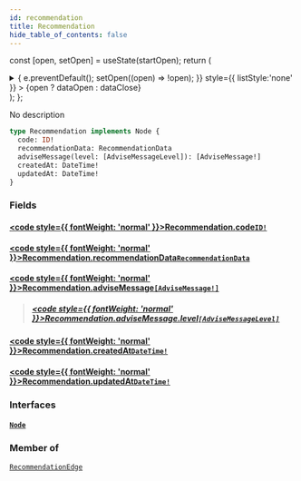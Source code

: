 ```yaml
---
id: recommendation
title: Recommendation
hide_table_of_contents: false
---
```






const [open, setOpen] = useState(startOpen);
return (
<details {...(open ? { open: true } : {})} className="details" style={{ border:'none', boxShadow:'none', background:'var(--ifm-background-color)' }}>
<summary
onClick={(e) => {
e.preventDefault();
setOpen((open) => !open);
}}
style={{ listStyle:'none' }} >
{open ? dataOpen : dataClose}
</summary>
{open && children}
</details>
);
};

No description

```graphql
type Recommendation implements Node {
  code: ID!
  recommendationData: RecommendationData
  adviseMessage(level: [AdviseMessageLevel]): [AdviseMessage!]
  createdAt: DateTime!
  updatedAt: DateTime!
}
```

### Fields

#### [<code style={{ fontWeight: 'normal' }}>Recommendation.<b>code</b></code>](#)<Bullet />[`ID!`](/api/scalars/id) <Badge class="badge badge--secondary" text="non-null"/> <Badge class="badge badge--secondary" text="scalar"/>

>

#### [<code style={{ fontWeight: 'normal' }}>Recommendation.<b>recommendationData</b></code>](#)<Bullet />[`RecommendationData`](/api/objects/recommendation-data) <Badge class="badge badge--secondary" text="object"/>

>

#### [<code style={{ fontWeight: 'normal' }}>Recommendation.<b>adviseMessage</b></code>](#)<Bullet />[`[AdviseMessage!]`](/api/objects/advise-message) <Badge class="badge badge--secondary" text="list"/> <Badge class="badge badge--secondary" text="object"/>

> ##### [<code style={{ fontWeight: 'normal' }}>Recommendation.adviseMessage.<b>level</b></code>](#)<Bullet />[`[AdviseMessageLevel]`](/api/enums/advise-message-level) <Badge class="badge badge--secondary" text="list"/> <Badge class="badge badge--secondary" text="enum"/>

#### [<code style={{ fontWeight: 'normal' }}>Recommendation.<b>createdAt</b></code>](#)<Bullet />[`DateTime!`](/api/scalars/date-time) <Badge class="badge badge--secondary" text="non-null"/> <Badge class="badge badge--secondary" text="scalar"/>

>

#### [<code style={{ fontWeight: 'normal' }}>Recommendation.<b>updatedAt</b></code>](#)<Bullet />[`DateTime!`](/api/scalars/date-time) <Badge class="badge badge--secondary" text="non-null"/> <Badge class="badge badge--secondary" text="scalar"/>

>

### Interfaces

#### [`Node`](/api/interfaces/node) <Badge class="badge badge--secondary" text="interface"/>

>

### Member of

[`RecommendationEdge`](/api/objects/recommendation-edge) <Badge class="badge badge--secondary" text="object"/>
